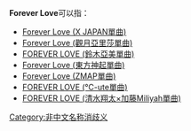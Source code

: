 '''Forever Love'''可以指：

*[[Forever_Love_(X_JAPAN單曲)|Forever Love (X JAPAN單曲)]]
*[[Forever_Love_(觀月亞里莎單曲)|Forever Love (觀月亞里莎單曲)]]
*[[FOREVER_LOVE_(鈴木亞美單曲)|FOREVER LOVE (鈴木亞美單曲)]]
*[[Forever_Love_(東方神起單曲)|Forever Love (東方神起單曲)]]
*[[Forever_Love_(ZMAP單曲)|Forever Love (ZMAP單曲)]]
*[[FOREVER_LOVE|FOREVER LOVE (℃-ute單曲)]]
*[[FOREVER_LOVE_(清水翔太×加藤Miliyah單曲)|FOREVER LOVE (清水翔太×加藤Miliyah單曲)]]

{{disambig|cat=作品消歧義}}

[[Category:非中文名称消歧义|Category:非中文名称消歧义]]